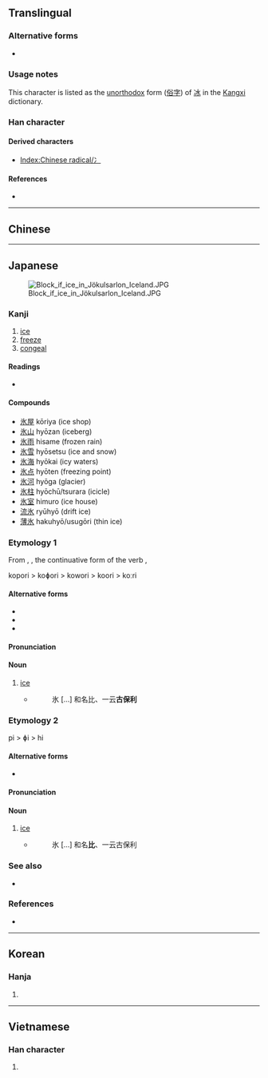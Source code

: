 {{character info/new}}
{{also|冰|永}}
==Translingual==
{{stroke order|strokes=5}}

===Alternative forms===
* {{l|mul|冫}} {{qualifier|when used as a left Chinese radical}}

===Usage notes===
This character is listed as the [[unorthodox]] form ([[俗字]]) of [[冰]] in the [[Kangxi]] dictionary.

===Han character===
{{Han char|rn=85|rad=水|as=01|sn=5|four=32230|canj=IE|ids=⿱水丶}}

====Derived characters====
* [[Index:Chinese radical/冫]]

====References====
* {{Han ref|kx=0603.030|dkj=17087|dj=0996.030|hdz=31546.040|uh=6C37|ud=27703}}

----

==Chinese==
{{zh-see|冰|v}}

----

==Japanese==
[[Image:Block if ice in Jökulsarlon Iceland.JPG|thumb|right]]

===Kanji===
{{ja-kanji|grade=3|rs=水01}}

# [[ice]]
# [[freeze]]
# [[congeal]]

====Readings====
* {{ja-readings|goon=ひょう|kanon=ひょう|kun=こお-り<こほ-り,こおり-<こほり-,こお-る<こほ-る,ひ-|nanori=きよ,すい}}

====Compounds====
* [[氷屋]] kōriya (ice shop)
* [[氷山]] hyōzan (iceberg)
* [[氷雨]] hisame (frozen rain)
* [[氷雪]] hyōsetsu (ice and snow)
* [[氷海]] hyōkai (icy waters)
* [[氷点]] hyōten (freezing point)
* [[氷河]] hyōga (glacier)
* [[氷柱]] hyōchū/tsurara (icicle)
* [[氷室]] himuro (ice house)
* [[流氷]] ryūhyō (drift ice)
* [[薄氷]] hakuhyō/usugōri (thin ice)
<!-- You can [http://web.mit.edu/jpnet/ji/data/sound/koori.au hear] it pronunced. ''(need *.au file player)''-->

===Etymology 1===
{{ja-kanjitab|こお|o1=り|yomi=k}}
{{ja-kanjitab|こおり|yomi=k}}
From {{m|ja|凍り}}, {{m|ja|氷り|tr=kōri||[[freezing]]}}, the continuative form of the verb {{m|ja|凍る}}, {{m|ja|氷る|tr=kōru||to [[freeze]]}}

kopori > koɸori > kowori > koori > koːri

====Alternative forms====
* {{ja-l|氷り}}
* {{ja-l|凍り}}
* {{ja-l|凍}}

====Pronunciation====
{{ja-pron|acc=0|y=k|こおり}}

====Noun====
{{ja-noun|こおり|hhira=こほり}}

# [[ice]]
#* {{RQ:Wamyō Ruijushō|1|46}}
#*: 氷 [...] 和名比、一云'''古保利'''

===Etymology 2===
{{ja-kanjitab|ひ|yomi=k}}
{{rfe|ja}}
pi > ɸi > hi

====Alternative forms====
* {{ja-l|冰}}

====Pronunciation====
{{ja-pron|ひ|y=k}}

====Noun====
{{ja-noun|ひ}}

# [[ice]]
#* {{RQ:Wamyō Ruijushō|1|46}}
#*: 氷 [...] 和名'''比'''、一云古保利

===See also===
* {{l|ja|アイス|tr=aisu}}

===References===
{{ja-kref
|ku=4125
|shift=9558
|jis=4939
|euc=C9B9
|skip=1-2-3
|freq=1450
|nelson=131
|newnelson=3032
|halpern=39
|kld=24
|heisig=131
|tuttle=3a1.2
}}
* {{R:Wamyō Ruijushō}}

{{cln|ja|words with multiple readings}}
{{cln|ja|basic words|sort=こおり}}

----

==Korean==

===Hanja===
{{ko-hanja|hangeul=빙|eumhun=|rv=bing|mr=ping|y=ping}}

# {{defn|lang=ko|sort=水01}}

----

==Vietnamese==

===Han character===
{{vi-hantu|[[băn]], [[băng]], [[phăng]]|rs=水01}}

# {{defn|lang=vi}}